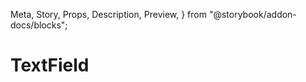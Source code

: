   Meta,
  Story,
  Props,
  Description,
  Preview,
} from "@storybook/addon-docs/blocks";

<Meta title="Actions/TextField" component={TextField} />

# TextField

<Description of={TextField} />

<Preview withToolbar>
  <Story name="Text field">
    <TextField />
  </Story>
</Preview>

<Props of={TextField} />
